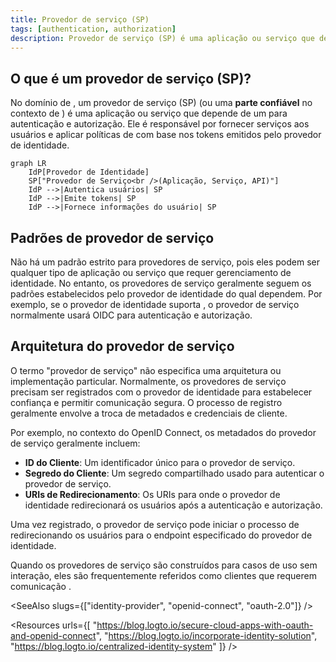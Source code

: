 ```yaml
---
title: Provedor de serviço (SP)
tags: [authentication, authorization]
description: Provedor de serviço (SP) é uma aplicação ou serviço que depende de um provedor de identidade (IdP) para autenticação e autorização.
---
```


## O que é um provedor de serviço (SP)?

No domínio de <Ref slug="iam" />, um provedor de serviço (SP) (ou uma **parte confiável** no contexto de <Ref slug="openid-connect" />) é uma aplicação ou serviço que depende de um <Ref slug="identity-provider" /> para autenticação e autorização. Ele é responsável por fornecer serviços aos usuários e aplicar políticas de <Ref slug="access-control" /> com base nos tokens emitidos pelo provedor de identidade.

```mermaid
graph LR
    IdP[Provedor de Identidade]
    SP["Provedor de Serviço<br />(Aplicação, Serviço, API)"]
    IdP -->|Autentica usuários| SP
    IdP -->|Emite tokens| SP
    IdP -->|Fornece informações do usuário| SP
```

## Padrões de provedor de serviço

Não há um padrão estrito para provedores de serviço, pois eles podem ser qualquer tipo de aplicação ou serviço que requer gerenciamento de identidade. No entanto, os provedores de serviço geralmente seguem os padrões estabelecidos pelo provedor de identidade do qual dependem. Por exemplo, se o provedor de identidade suporta <Ref slug="openid-connect" />, o provedor de serviço normalmente usará OIDC para autenticação e autorização.

## Arquitetura do provedor de serviço

O termo "provedor de serviço" não especifica uma arquitetura ou implementação particular. Normalmente, os provedores de serviço precisam ser registrados com o provedor de identidade para estabelecer confiança e permitir comunicação segura. O processo de registro geralmente envolve a troca de metadados e credenciais de cliente.

Por exemplo, no contexto do OpenID Connect, os metadados do provedor de serviço geralmente incluem:

- **ID do Cliente**: Um identificador único para o provedor de serviço.
- **Segredo do Cliente**: Um segredo compartilhado usado para autenticar o provedor de serviço.
- **<Ref slug="redirect-uri">URIs de Redirecionamento</Ref>**: Os URIs para onde o provedor de identidade redirecionará os usuários após a autenticação e autorização.

Uma vez registrado, o provedor de serviço pode iniciar o processo de <Ref slug="authentication" /> redirecionando os usuários para o endpoint especificado do provedor de identidade.

Quando os provedores de serviço são construídos para casos de uso sem interação, eles são frequentemente referidos como <Ref slug="client">clientes</Ref> que requerem comunicação <Ref slug="machine-to-machine" />.

<SeeAlso slugs={["identity-provider", "openid-connect", "oauth-2.0"]} />

<Resources
  urls={[
    "https://blog.logto.io/secure-cloud-apps-with-oauth-and-openid-connect",
    "https://blog.logto.io/incorporate-identity-solution",
    "https://blog.logto.io/centralized-identity-system"
  ]}
/>